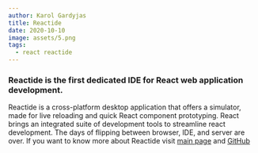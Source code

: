 ```yaml
---
author: Karol Gardyjas
title: Reactide
date: 2020-10-10
image: assets/5.png
tags:
  - react reactide
---
```

<!--StartFragment-->

### Reactide is the first dedicated IDE for React web application development.

Reactide is a cross-platform desktop application that offers a simulator, made for live reloading and quick React component prototyping. React brings an integrated suite of development tools to streamline react development. The days of flipping between browser, IDE, and server are over. If you want to know more about Reactide visit [main page](http://reactide.io/) and [GitHub](https://github.com/reactide/reactide)

<!--EndFragment-->